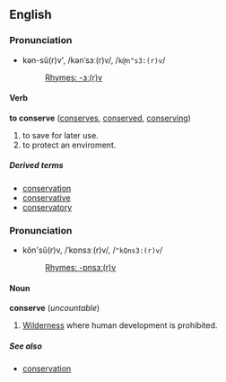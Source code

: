 ==English==
===Pronunciation===
*kən-sû(r)v', /kənˈsɜː(r)v/, /<tt>k@n"s3:(r)v</tt>/
*:[[Rhymes:English:-ɜː(r)v|Rhymes: -ɜː(r)v]]

====Verb====
'''to conserve'''  ([[conserves]], [[conserved]], [[conserving]])

#to save for later use.
#to protect an enviroment.

=====Derived terms=====
*[[conservation]]
*[[conservative]]
*[[conservatory]]

===Pronunciation===
*kŏn'sû(r)v, /ˈkɒnsɜː(r)v/, /<tt>"kQns3:(r)v</tt>/
*:[[Rhymes:English:-ɒnsɜː(r)v|Rhymes: -ɒnsɜː(r)v]]

====Noun====
'''conserve''' (''uncountable'')
# [[Wilderness]] where human development is prohibited.

=====See also=====
*[[conservation]]